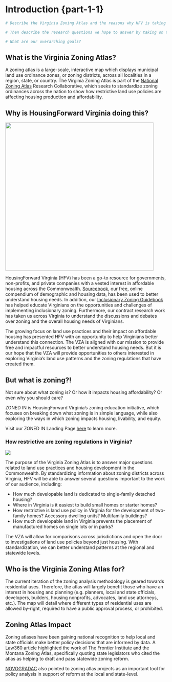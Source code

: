 # Introduction {part-1-1}

```r

# Describe the Virginia Zoning Atlas and the reasons why HFV is taking on this project.

# Then describe the research questions we hope to answer by taking on this project.

# What are our overarching goals?


```

## What is the Virginia Zoning Atlas?

A zoning atlas is a large-scale, interactive map which displays municipal land use ordinance zones, or zoning districts, across all localities in a region, state, or country. The Virginia Zoning Atlas is part of the [National Zoning Atlas](https://zoningatlas.org) Research Collaborative, which seeks to standardize zoning ordinances across the nation to show how restrictive land use policies are affecting housing production and affordability.

## Why is HousingForward Virginia doing this?

![](img/hfv_logo.jpg){fig-align="center" width="463"}

HousingForward Virginia (HFV) has been a go-to resource for governments, non-profits, and private companies with a vested interest in affordable housing across the Commonwealth. [Sourcebook](https://housingforwardva.org/toolkits/sourcebook/), our free, online compendium of demographic and housing data, has been used to better understand housing needs. In addition, our [Inclusionary Zoning Guidebook](https://housingforwardva.org/focused-initiatives/inclusionary-housing/) has helped educate Virginians on the opportunities and challenges of implementing inclusionary zoning. Furthermore, our contract research work has taken us across Virginia to understand the discussions and debates over zoning and the overall housing needs of Virginians.

The growing focus on land use practices and their impact on affordable housing has presented HFV with an opportunity to help Virginians better understand this connection. The VZA is aligned with our mission to provide free and impactful resources to better understand housing needs. But it is our hope that the VZA will provide opportunities to others interested in exploring Virginia's land use patterns and the zoning regulations that have created them.

::: callout-note
## But what is zoning?!

Not sure about what zoning is? Or how it impacts housing affordability? Or even why you should care?

ZONED IN is HousingForward Virginia's zoning education initiative, which focuses on breaking down what zoning is in simple language, while also exploring the ways in which zoning impacts housing, livability, and equity.

Visit our ZONED IN Landing Page [here](https://housingforwardva.org/focused-initiatives/zoning/) to learn more.
:::

### How restrictive are zoning regulations in Virginia?

![](img/zoning_map.png){fig-align="center"}

The purpose of the Virginia Zoning Atlas is to answer major questions related to land use practices and housing development in the Commonwealth. By standardizing information about zoning districts across Virginia, HFV will be able to answer several questions important to the work of our audience, including:

-   How much developable land is dedicated to single-family detached housing?
-   Where in Virginia is it easiest to build small homes or starter homes?
-   How restrictive is land use policy in Virginia for the development of two-family homes? Accessory dwelling units? Multifamily buildings?
-   How much developable land in Virginia prevents the placement of manufactured homes on single lots or in parks?

The VZA will allow for comparisons across jurisdictions and open the door to investigations of land use policies beyond just housing. With standardization, we can better understand patterns at the regional and statewide levels.

## Who is the Virginia Zoning Atlas for?

The current iteration of the zoning analysis methodology is geared towards residential uses. Therefore, the atlas will largely benefit those who have an interest in housing and planning (e.g. planners, local and state officials, developers, builders, housing nonprofits, advocates, land use attorneys, etc.). The map will detail where different types of residential uses are allowed by-right, required to have a public approval process, or prohibited.

## Zoning Atlas Impact

Zoning atlases have been gaining national recognition to help local and state officials make better policy decisions that are informed by data. A [Law360 article](https://www.law360.com/real-estate-authority/articles/1712572/zoning-atlases-will-aid-state-housing-reform-advocates-say) highlighted the work of The Frontier Institute and the Montana Zoning Atlas, specifically quoting state legislators who cited the atlas as helping to draft and pass statewide zoning reform.

[NOVOGRADAC](https://www.novoco.com/notes-from-novogradac/national-zoning-atlas-could-contribute-zoning-law-reform-policy-analysis) also pointed to zoning atlas projects as an important tool for policy analysis in support of reform at the local and state-level.
